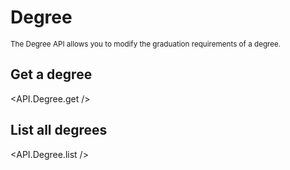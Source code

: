 
# Degree

<sub>
  The Degree API allows you to modify the graduation requirements of a degree.
</sub>

## Get a degree

<API.Degree.get />

## List all degrees

<API.Degree.list />
